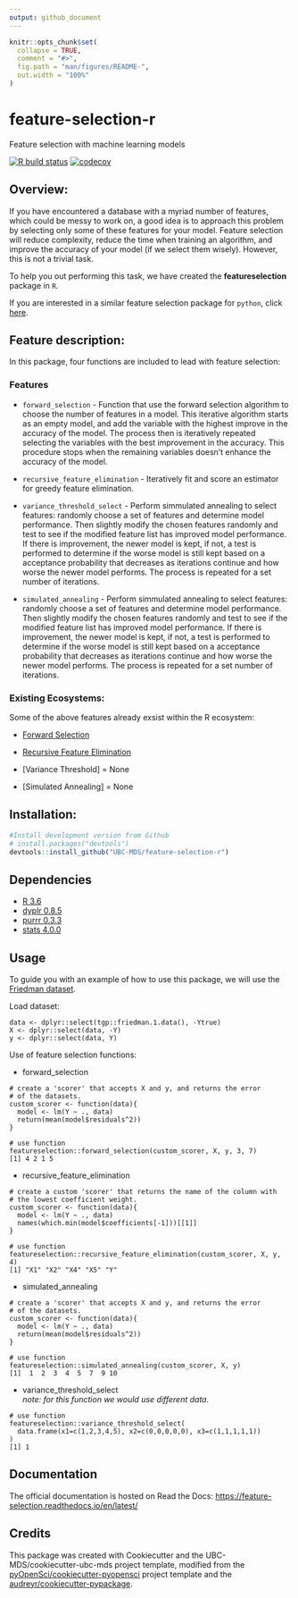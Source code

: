 ```yaml
---
output: github_document
---
```


<!-- README.md is generated from README.Rmd. Please edit that file -->

```r
knitr::opts_chunk$set(
  collapse = TRUE,
  comment = "#>",
  fig.path = "man/figures/README-",
  out.width = "100%"
)
```

# feature-selection-r
Feature selection with machine learning models

<!-- badges: start -->
[![R build status](https://github.com/UBC-MDS/feature-selection-r/workflows/R-CMD-check/badge.svg)](https://github.com/UBC-MDS/feature-selection-r/actions)
[![codecov](https://codecov.io/gh/UBC-MDS/feature-selection-r/branch/testcheck/graph/badge.svg)](https://codecov.io/gh/UBC-MDS/feature-selection-r)
<!-- badges: end -->

## Overview:
If you have encountered a database with a myriad number of features, which could be messy to work on, a good idea is to approach this problem by selecting only some of these features for your model. Feature selection will reduce complexity, reduce the time when training an algorithm, and improve the accuracy of your model (if we select them wisely). However, this is not a trivial task. 

To help you out performing this task, we have created the **featureselection** package in `R`.

If you are interested in a similar feature selection package for `python`, click [here](https://github.com/UBC-MDS/feature-selection-python).

## Feature description:
In this package, four functions are included to lead with feature selection:

### Features

* `forward_selection` - Function that use the forward selection algorithm to choose the number of features in a model. This iterative algorithm starts as an empty model, and add the variable with the highest improve in the accuracy of the model. The process then is iteratively repeated selecting the variables with the best improvement in the accuracy. This procedure stops when the remaining variables doesn't enhance the accuracy of the model.  

* `recursive_feature_elimination` - Iteratively fit and score an estimator for greedy feature elimination.

* `variance_threshold_select` - Perform simmulated annealing to select features: randomly choose a set of features and determine model performance. Then slightly modify the chosen features randomly and test to see if the modified feature list has improved model performance. If there is improvement, the newer model is kept, if not, a test is performed to determine if the worse model is still kept based on a acceptance probability that decreases as iterations continue and how worse the newer model performs. The process is repeated for a set number of iterations.

* `simulated_annealing` - Perform simmulated annealing to select features: randomly choose a set of features and determine model performance. Then slightly modify the chosen features randomly and test to see if the modified feature list has improved model performance. If there is improvement, the newer model is kept, if not, a test is performed to determine if the worse model is still kept based on a acceptance probability that decreases as iterations continue and how worse the newer model performs. The process is repeated for a set number of iterations.

### Existing Ecosystems:
Some of the above features already exsist within the R ecosystem:

- [Forward Selection](https://www.rdocumentation.org/packages/MXM/versions/0.9.4/topics/Forward%20selection)

- [Recursive Feature Elimination](https://www.rdocumentation.org/packages/caret/versions/6.0-85/topics/rfe)

- [Variance Threshold] = None

- [Simulated Annealing] = None

## Installation:

``` r
#Install development version from Github
# install.packages("devtools")
devtools::install_github("UBC-MDS/feature-selection-r")
```

## Dependencies

- [R 3.6](https://www.r-project.org/)
- [dyplr 0.8.5](https://dplyr.tidyverse.org/)
- [purrr 0.3.3](https://purrr.tidyverse.org/)
- [stats 4.0.0](https://stat.ethz.ch/R-manual/R-devel/library/stats/html/00Index.html)

## Usage

To guide you with an example of how to use this package, we will use the [Friedman dataset](https://www.rdocumentation.org/packages/tgp/versions/2.4-14/topics/friedman.1.data).

Load dataset:
```
data <- dplyr::select(tgp::friedman.1.data(), -Ytrue)
X <- dplyr::select(data, -Y)
y <- dplyr::select(data, Y)
```

Use of feature selection functions:

- forward_selection
```
# create a 'scorer' that accepts X and y, and returns the error
# of the datasets.
custom_scorer <- function(data){
  model <- lm(Y ~ ., data)
  return(mean(model$residuals^2))
}

# use function
featureselection::forward_selection(custom_scorer, X, y, 3, 7)
[1] 4 2 1 5
```

- recursive_feature_elimination
```
# create a custom 'scorer' that returns the name of the column with
# the lowest coefficient weight.
custom_scorer <- function(data){
  model <- lm(Y ~ ., data)
  names(which.min(model$coefficients[-1]))[[1]]
}

# use function
featureselection::recursive_feature_elimination(custom_scorer, X, y, 4)
[1] "X1" "X2" "X4" "X5" "Y"
```

- simulated_annealing
```
# create a 'scorer' that accepts X and y, and returns the error
# of the datasets.
custom_scorer <- function(data){
  model <- lm(Y ~ ., data)
  return(mean(model$residuals^2))
}

# use function
featureselection::simulated_annealing(custom_scorer, X, y)
[1]  1  2  3  4  5  7  9 10
```

- variance_threshold_select  
*note: for this function we would use different data.*
```
# use function
featureselection::variance_threshold_select(
  data.frame(x1=c(1,2,3,4,5), x2=c(0,0,0,0,0), x3=c(1,1,1,1,1))
)
[1] 1
```

## Documentation
The official documentation is hosted on Read the Docs: <https://feature-selection.readthedocs.io/en/latest/>

## Credits
This package was created with Cookiecutter and the UBC-MDS/cookiecutter-ubc-mds project template, modified from the [pyOpenSci/cookiecutter-pyopensci](https://github.com/pyOpenSci/cookiecutter-pyopensci) project template and the [audreyr/cookiecutter-pypackage](https://github.com/audreyr/cookiecutter-pypackage).
